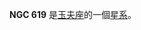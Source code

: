 {{NGCInfoBox|NGCID=NGC 619|發現者=約翰·弗里德里希·威廉·赫歇爾|發現日期=1837年11月30日|其他編號=ESO 353-21,MCG -6-4-51,AM 0132-364|曆元=J2000.0|赤經=1時34分51.7秒
|赤緯=-36°29'22"|星座=玉夫座|星體=星系|星等=13.5|表面亮度=13.8|藍等=14.3}}

'''NGC 619''' 是[[玉夫座|玉夫座]]的一個[[星系|星系]]。

{{NGCReference|619}}
{{Catalogs|NGC=619}}